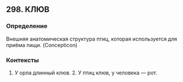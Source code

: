 ## 298. КЛЮВ
### Определение
Внешняя анатомическая структура птиц, которая используется для приёма пищи. (Concepticon)

### Контексты
1. У орла длинный клюв. 2. У птиц клюв, у человека — рот.

